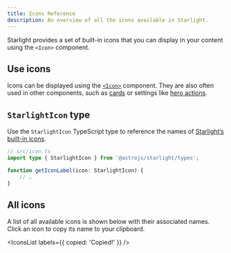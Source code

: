 ```yaml
---
title: Icons Reference
description: An overview of all the icons available in Starlight.
---
```


Starlight provides a set of built-in icons that you can display in your content using the `<Icon>` component.

## Use icons

Icons can be displayed using the [`<Icon>`](/components/icons/) component.
They are also often used in other components, such as [cards](/components/cards/) or settings like [hero actions](/reference/frontmatter/#hero).

## `StarlightIcon` type

Use the `StarlightIcon` TypeScript type to reference the names of [Starlight’s built-in icons](#all-icons).

```ts {2} /icon: (StarlightIcon)/
// src/icon.ts
import type { StarlightIcon } from '@astrojs/starlight/types';

function getIconLabel(icon: StarlightIcon) {
	// …
}
```

## All icons

A list of all available icons is shown below with their associated names. Click an icon to copy its name to your clipboard.


<IconsList labels={{ copied: 'Copied!' }} />
